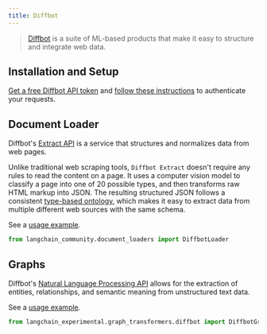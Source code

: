 ```yaml
---
title: Diffbot
---
```


> [Diffbot](https://docs.diffbot.com/docs) is a suite of ML-based products that make it easy to structure and integrate web data.

## Installation and Setup

[Get a free Diffbot API token](https://app.diffbot.com/get-started/) and [follow these instructions](https://docs.diffbot.com/reference/authentication) to authenticate your requests.

## Document Loader

Diffbot's [Extract API](https://docs.diffbot.com/reference/extract-introduction) is a service that structures and normalizes data from web pages.

Unlike traditional web scraping tools, `Diffbot Extract` doesn't require any rules to read the content on a page. It uses a computer vision model to classify a page into one of 20 possible types, and then transforms raw HTML markup into JSON. The resulting structured JSON follows a consistent [type-based ontology](https://docs.diffbot.com/docs/ontology), which makes it easy to extract data from multiple different web sources with the same schema.

See a [usage example](/oss/javascript/integrations/document_loaders/diffbot).

```python
from langchain_community.document_loaders import DiffbotLoader
```

## Graphs

Diffbot's [Natural Language Processing API](https://www.diffbot.com/products/natural-language/) allows for the extraction of entities, relationships, and semantic meaning from unstructured text data.

See a [usage example](/oss/javascript/integrations/graphs/diffbot).

```python
from langchain_experimental.graph_transformers.diffbot import DiffbotGraphTransformer
```
